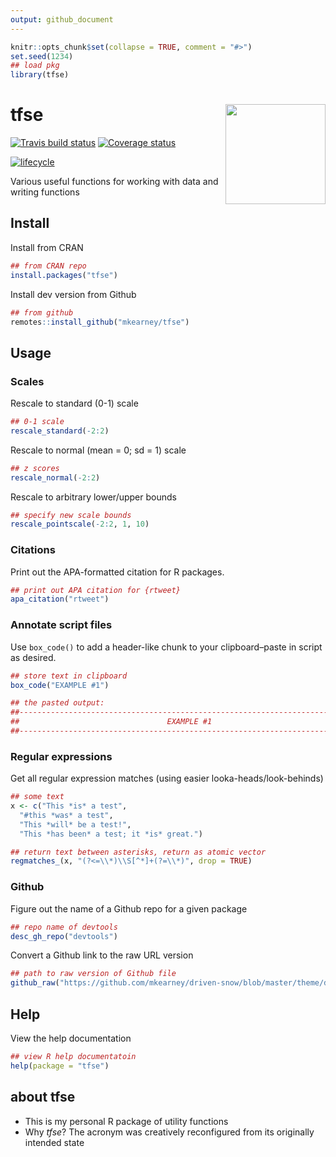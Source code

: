 ```yaml
---
output: github_document
---
```


<!-- README.md is generated from README.Rmd. Please edit that file -->

```r
knitr::opts_chunk$set(collapse = TRUE, comment = "#>")
set.seed(1234)
## load pkg
library(tfse)
```

# tfse <img src="man/figures/logo.png" width="160px" align="right" /> 

[![Travis build status](https://travis-ci.org/mkearney/tfse.svg?branch=master)](https://travis-ci.org/mkearney/tfse)
[![Coverage status](https://codecov.io/gh/mkearney/tfse/branch/master/graph/badge.svg)](https://codecov.io/github/mkearney/tfse?branch=master)

[![lifecycle](https://img.shields.io/badge/lifecycle-experimental-orange.svg)](https://www.tidyverse.org/lifecycle/#experimental)

Various useful functions for working with data and writing functions

## Install

Install from CRAN

```r
## from CRAN repo
install.packages("tfse")
```


Install dev version from Github

```r
## from github
remotes::install_github("mkearney/tfse")
```

## Usage

### Scales

Rescale to standard (0-1) scale

```r
## 0-1 scale
rescale_standard(-2:2)
```

Rescale to normal (mean = 0; sd = 1) scale

```r
## z scores
rescale_normal(-2:2)
```

Rescale to arbitrary lower/upper bounds

```r
## specify new scale bounds
rescale_pointscale(-2:2, 1, 10)
```

### Citations

Print out the APA-formatted citation for R packages.

```r
## print out APA citation for {rtweet}
apa_citation("rtweet")
```

### Annotate script files

Use `box_code()` to add a header-like chunk to your clipboard–paste in script as desired.

```r
## store text in clipboard
box_code("EXAMPLE #1")

## the pasted output:
##----------------------------------------------------------------------------##
##                                 EXAMPLE #1                                 ##
##----------------------------------------------------------------------------##
```


### Regular expressions

Get all regular expression matches (using easier looka-heads/look-behinds)

```r
## some text
x <- c("This *is* a test", 
  "#this *was* a test", 
  "This *will* be a test!",
  "This *has been* a test; it *is* great.")

## return text between asterisks, return as atomic vector
regmatches_(x, "(?<=\\*)\\S[^*]+(?=\\*)", drop = TRUE)
```

### Github

Figure out the name of a Github repo for a given package

```r
## repo name of devtools
desc_gh_repo("devtools")
```

Convert a Github link to the raw URL version

```r
## path to raw version of Github file
github_raw("https://github.com/mkearney/driven-snow/blob/master/theme/driven-snow.rstheme")
```



## Help

View the help documentation

```r
## view R help documentatoin
help(package = "tfse")
```

## about tfse
- This is my personal R package of utility functions
- Why *tfse*? The acronym was creatively reconfigured from its
  originally intended state


